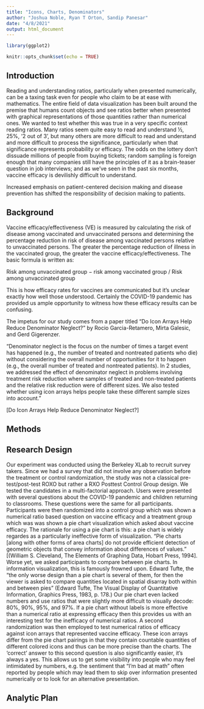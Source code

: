 ```yaml
---
title: "Icons, Charts, Denominators"
author: "Joshua Noble, Ryan T Orton, Sandip Panesar"
date: "4/8/2021"
output: html_document
---
```


```r
library(ggplot2)

knitr::opts_chunk$set(echo = TRUE)
```


## Introduction

Reading and understanding ratios, particularly when presented numerically, can be a taxing task even for people who claim to be at ease with mathematics. The entire field of data visualization has been built around the premise that humans count objects and see ratios better when presented with graphical representations of those quantities rather than numerical ones. We wanted to test whether this was true in a very specific context reading ratios. Many ratios seem quite easy to read and understand ½, 25%, ‘2 out of 3’, but many others are more difficult to read and understand and more difficult to process the significance, particularly when that significance represents probability or efficacy. The odds on the lottery don’t dissuade millions of people from buying tickets; random sampling is foreign enough that many companies still have the principles of it as a brain-teaser question in job interviews; and as we’ve seen in the past six months, vaccine efficacy is devilishly difficult to understand. 


Increased emphasis on patient-centered decision making and disease prevention has shifted the responsibility of decision making to patients.

## Background

Vaccine efficacy/effectiveness (VE) is measured by calculating the risk of disease among vaccinated and unvaccinated persons and determining the percentage reduction in risk of disease among vaccinated persons relative to unvaccinated persons. The greater the percentage reduction of illness in the vaccinated group, the greater the vaccine efficacy/effectiveness. The basic formula is written as:

Risk among unvaccinated group − risk among vaccinated group / Risk among unvaccinated group

This is how efficacy rates for vaccines are communicated but it's unclear exactly how well those understood. Certainly the COVID-19 pandemic has provided us ample opportunity to witness how these efficacy results can be confusing.

The impetus for our study comes from a paper titled "Do Icon Arrays Help Reduce Denominator Neglect?" by Rocio Garcia-Retamero, Mirta Galesic, and Gerd Gigerenzer.

"Denominator neglect is the focus on the number of times a target event has happened (e.g., the number of treated and nontreated patients who die) without considering the overall number of opportunities for it to happen (e.g., the overall number of treated and nontreated patients). In 2 studies, we addressed the effect of denominator neglect in problems involving treatment risk reduction where samples of treated and non-treated patients and the relative risk reduction were of different sizes. We also tested whether using icon arrays helps people take these different sample sizes into account."

[Do Icon Arrays Help Reduce Denominator Neglect?]

## Methods



## Research Design

Our experiment was conducted using the Berkeley XLab to recruit survey takers. Since we had a survey that did not involve any observation before the treatment or control randomization, the study was not a classical pre-test/post-test ROXO but rather a RXO Posttest Control Group design. We tested the candidates in a multi-factorial approach. Users were presented with several questions about the COVID-19 pandemic and children returning to classrooms. These questions were the same for all participants. Participants were then randomized into a control group which was shown a numerical ratio based question on vaccine efficacy and a  treatment group which was was shown a pie chart visualization which asked about vaccine efficacy. The rationale for using a pie chart is this: a pie chart is widely regardes as a particularly ineffective form of visualization. "Pie charts [along with other forms of area charts] do not provide efficient detection of geometric objects that convey information about differences of values." [(William S. Cleveland, The Elements of Graphing Data, Hobart Press, 1994]. Worse yet, we asked participants to compare between pie charts. In information visualization, this is famously frowned upon. Edward Tufte, the  “the only worse design than a pie chart is several of them, for then the viewer is asked to compare quantities located in spatial disarray both within and between pies” (Edward Tufte, The Visual Display of Quantitative Information, Graphics Press, 1983, p. 178.) Our pie chart even lacked numbers and use ratios that were slightly more difficult to visually decode: 80%, 90%, 95%, and 97%. If a pie chart without labels is more effective than a numerical ratio at expressing efficacy then this provides us with an interesting test for the inefficacy of numerical ratios. A second randomization was then employed to test numerical ratios of efficacy against icon arrays that represented vaccine efficacy. These icon arrays differ from the pie chart pairings in that they contain countable quantities of different colored icons and thus can be more precise than the charts. The 'correct' answer to this second question is also significantly easier, it's always a yes. This allows us to get some visibility into people who may feel intimidated by numbers, e.g. the sentiment that "I'm bad at math" often reported by people which may lead them to skip over information presented numerically or to look for an alternative presentation.

## Analytic Plan

